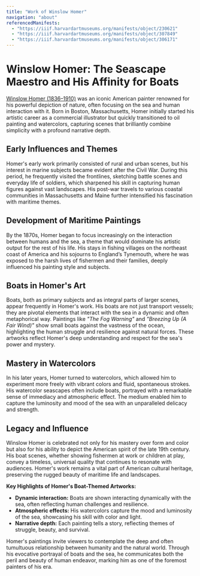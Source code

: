 ```yaml
---
title: "Work of Winslow Homer"
navigation: "about"
referencedManifests:
  - "https://iiif.harvardartmuseums.org/manifests/object/230621"
  - "https://iiif.harvardartmuseums.org/manifests/object/307849"
  - "https://iiif.harvardartmuseums.org/manifests/object/306171"
---
```


# Winslow Homer: The Seascape Maestro and His Affinity for Boats

[Winslow Homer (1836–1910)](https://en.wikipedia.org/wiki/Winslow_Homer) was an iconic American painter renowned for his powerful depiction of nature, often focusing on the sea and human interaction with it. Born in Boston, Massachusetts, Homer initially started his artistic career as a commercial illustrator but quickly transitioned to oil painting and watercolors, capturing scenes that brilliantly combine simplicity with a profound narrative depth.

<Viewer iiifContent="https://iiif.harvardartmuseums.org/manifests/object/230621" />

## Early Influences and Themes

Homer's early work primarily consisted of rural and urban scenes, but his interest in marine subjects became evident after the Civil War. During this period, he frequently visited the frontlines, sketching battle scenes and everyday life of soldiers, which sharpened his skill in capturing human figures against vast landscapes. His post-war travels to various coastal communities in Massachusetts and Maine further intensified his fascination with maritime themes.

## Development of Maritime Paintings

By the 1870s, Homer began to focus increasingly on the interaction between humans and the sea, a theme that would dominate his artistic output for the rest of his life. His stays in fishing villages on the northeast coast of America and his sojourns to England’s Tynemouth, where he was exposed to the harsh lives of fishermen and their families, deeply influenced his painting style and subjects.

<Viewer iiifContent="https://mathewjordan.github.io/homer/api/facet/date/1880.json" />

## Boats in Homer's Art

Boats, both as primary subjects and as integral parts of larger scenes, appear frequently in Homer's work. His boats are not just transport vessels; they are pivotal elements that interact with the sea in a dynamic and often metaphorical way. Paintings like _"The Fog Warning"_ and _"Breezing Up (A Fair Wind)"_ show small boats against the vastness of the ocean, highlighting the human struggle and resilience against natural forces. These artworks reflect Homer's deep understanding and respect for the sea's power and mystery.

## Mastery in Watercolors

In his later years, Homer turned to watercolors, which allowed him to experiment more freely with vibrant colors and fluid, spontaneous strokes. His watercolor seascapes often include boats, portrayed with a remarkable sense of immediacy and atmospheric effect. The medium enabled him to capture the luminosity and mood of the sea with an unparalleled delicacy and strength.

<Viewer iiifContent="https://mathewjordan.github.io/homer/api/facet/date/1897.json" />

## Legacy and Influence

Winslow Homer is celebrated not only for his mastery over form and color but also for his ability to depict the American spirit of the late 19th century. His boat scenes, whether showing fishermen at work or children at play, convey a timeless, universal quality that continues to resonate with audiences. Homer's work remains a vital part of American cultural heritage, preserving the rugged beauty of maritime life and landscapes.

**Key Highlights of Homer's Boat-Themed Artworks:**

- **Dynamic interaction:** Boats are shown interacting dynamically with the sea, often reflecting human challenges and resilience.
- **Atmospheric effects:** His watercolors capture the mood and luminosity of the sea, showcasing his skill with color and light.
- **Narrative depth:** Each painting tells a story, reflecting themes of struggle, beauty, and survival.

Homer's paintings invite viewers to contemplate the deep and often tumultuous relationship between humanity and the natural world. Through his evocative portrayal of boats and the sea, he communicates both the peril and beauty of human endeavor, marking him as one of the foremost painters of his era.
